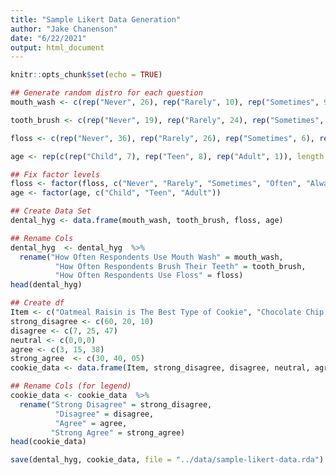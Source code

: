 ```yaml
---
title: "Sample Likert Data Generation"
author: "Jake Chanenson"
date: "6/22/2021"
output: html_document
---
```


```r
knitr::opts_chunk$set(echo = TRUE)
```

```r
## Generate random distro for each question
mouth_wash <- c(rep("Never", 26), rep("Rarely", 10), rep("Sometimes", 9), rep("Often", 37), rep("Always", 18))

tooth_brush <- c(rep("Never", 19), rep("Rarely", 24), rep("Sometimes", 18), rep("Often", 11), rep("Always", 28))

floss <- c(rep("Never", 36), rep("Rarely", 26), rep("Sometimes", 6), rep("Often", 22), rep("Always", 10))

age <- rep(c(rep("Child", 7), rep("Teen", 8), rep("Adult", 1)), length.out = 100)

## Fix factor levels
floss <- factor(floss, c("Never", "Rarely", "Sometimes", "Often", "Always"))
age <- factor(age, c("Child", "Teen", "Adult"))

## Create Data Set
dental_hyg <- data.frame(mouth_wash, tooth_brush, floss, age)

## Rename Cols
dental_hyg  <- dental_hyg  %>% 
  rename("How Often Respondents Use Mouth Wash" = mouth_wash,
          "How Often Respondents Brush Their Teeth" = tooth_brush,
          "How Often Respondents Use Floss" = floss)
head(dental_hyg)
```

```r
## Create df
Item <- c("Oatmeal Raisin is The Best Type of Cookie", "Chocolate Chip is The Best Type of Cookie", "Snickerdoodle is The Best Type of Cookie")
strong_disagree <- c(60, 20, 10)
disagree <- c(7, 25, 47)
neutral <- c(0,0,0)
agree <- c(3, 15, 38)
strong_agree  <- c(30, 40, 05)
cookie_data <- data.frame(Item, strong_disagree, disagree, neutral, agree, strong_agree)

## Rename Cols (for legend)
cookie_data <- cookie_data  %>% 
  rename("Strong Disagree" = strong_disagree,
          "Disagree" = disagree,
          "Agree" = agree,
         "Strong Agree" = strong_agree)
head(cookie_data)
```

```r
save(dental_hyg, cookie_data, file = "../data/sample-likert-data.rda")
```


